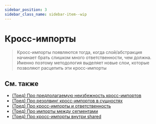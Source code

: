```yaml
---
sidebar_position: 3
sidebar_class_name: sidebar-item--wip
---
```



# Кросс-импорты

<WIP ticket="220" />

> Кросс-импорты появляются тогда, когда слой/абстракция начинает брать слишком много ответственности, чем должна. Именно поэтому методология выделяет новые слои, которые позволяют расцепить эти кросс-импорты

## См. также

- [(Тред) Про предполагаемую неизбежность кросс-импортов](https://t.me/feature_sliced/4515)
- [(Тред) Про резолвинг кросс-импортов в сущностях](https://t.me/feature_sliced/3678)
- [(Тред) Про кросс-импорты и ответственность](https://t.me/feature_sliced/3287)
- [(Тред) Про импорты между сегментами](https://t.me/feature_sliced/4021)
- [(Тред) Про кросс-импорты внутри shared](https://t.me/feature_sliced/3618)
